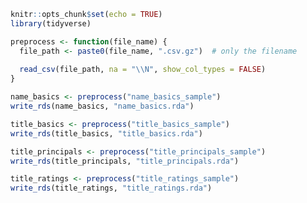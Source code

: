 
```r
knitr::opts_chunk$set(echo = TRUE)
library(tidyverse)
```

```r
preprocess <- function(file_name) {
  file_path <- paste0(file_name, ".csv.gz")  # only the filename
  
  read_csv(file_path, na = "\\N", show_col_types = FALSE)
}
```

```r
name_basics <- preprocess("name_basics_sample")
write_rds(name_basics, "name_basics.rda")

title_basics <- preprocess("title_basics_sample")
write_rds(title_basics, "title_basics.rda")

title_principals <- preprocess("title_principals_sample")
write_rds(title_principals, "title_principals.rda")

title_ratings <- preprocess("title_ratings_sample")
write_rds(title_ratings, "title_ratings.rda")
```


